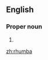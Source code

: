 ==English==
===Proper noun===
{{en-proper noun|s|-}}
# {{alternative spelling of|[[rumba]]}}

[[zh:rhumba]]